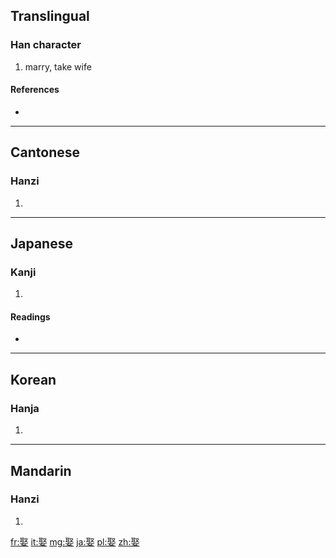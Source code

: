 ==Translingual==

===Han character===
{{Han char|rn=38|rad=女|as=08|sn=11|four=1740<sub>4</sub>|canj=尸水女 (SEV)}}

# marry, take wife

====References====
* {{Han ref|kx=0263.300|dkj=06365|dj=0530.180|hdz=21056.010|uh=5A36|ud=23094|bh=B0F9|bd=45305}}

----

==Cantonese==

===Hanzi===
{{yue-hanzi|jyut=|y=cheui2}}

# {{defn|Cantonese|sort=女08}}

----

==Japanese==

===Kanji===
{{ja-kanji|grade=|rs=女08}}

# {{defn|Japanese|sort=女08}}

====Readings====
* {{ja-readings|on=[[しゅ]] (shu)|kun=[[めとる]] (metoru)}}

----

==Korean==

===Hanja===
{{ko-hanja|hangeul=취|rv=chwi|mr=ch'wi}}

# {{defn|Korean|sort=女08}}

----

==Mandarin==

===Hanzi===
{{cmn-hanzi|pin=[[qǔ]] ([[qu3]])|wg=ch'ü<sup>3</sup>}}

# {{defn|Mandarin|sort=女08}}

[[fr:娶]]
[[it:娶]]
[[mg:娶]]
[[ja:娶]]
[[pl:娶]]
[[zh:娶]]